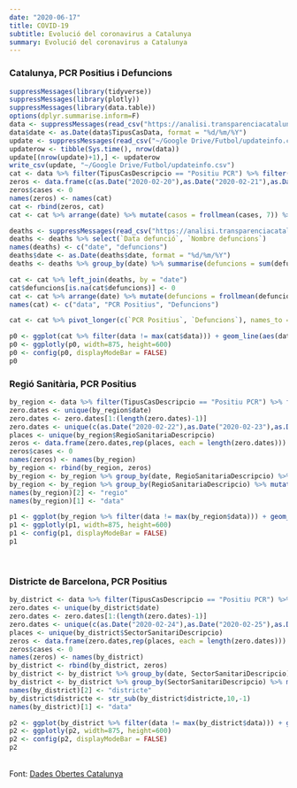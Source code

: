 ```yaml
---
date: "2020-06-17"
title: COVID-19
subtitle: Evolució del coronavirus a Catalunya
summary: Evolució del coronavirus a Catalunya
---
```

### Catalunya, PCR Positius i Defuncions
```r
suppressMessages(library(tidyverse))
suppressMessages(library(plotly))
suppressMessages(library(data.table))
options(dplyr.summarise.inform=F)
data <- suppressMessages(read_csv("https://analisi.transparenciacatalunya.cat/api/views/xuwf-dxjd/rows.csv", col_types = cols()))
data$date <- as.Date(data$TipusCasData, format = "%d/%m/%Y")
update <- suppressMessages(read_csv("~/Google Drive/Futbol/updateinfo.csv"))
updaterow <- tibble(Sys.time(), nrow(data))
update[(nrow(update)+1),] <- updaterow
write_csv(update, "~/Google Drive/Futbol/updateinfo.csv")
cat <- data %>% filter(TipusCasDescripcio == "Positiu PCR") %>% filter(!RegioSanitariaDescripcio == "No classificat") %>% group_by(date) %>% summarise(cases = sum(NumCasos)) 
zeros <- data.frame(c(as.Date("2020-02-20"),as.Date("2020-02-21"),as.Date("2020-02-22"),as.Date("2020-02-23"),as.Date("2020-02-24"),as.Date("2020-02-25"),as.Date("2020-02-26"),as.Date("2020-02-27"),as.Date("2020-03-01"),as.Date("2020-03-03")))
zeros$cases <- 0
names(zeros) <- names(cat)
cat <- rbind(zeros, cat)
cat <- cat %>% arrange(date) %>% mutate(casos = frollmean(cases, 7)) %>% arrange(desc(date))

deaths <- suppressMessages(read_csv("https://analisi.transparenciacatalunya.cat/api/views/uqk7-bf9s/rows.csv", col_types = cols()))
deaths <- deaths %>% select(`Data defunció`, `Nombre defuncions`)
names(deaths) <- c("date", "defuncions")
deaths$date <- as.Date(deaths$date, format = "%d/%m/%Y")
deaths <- deaths %>% group_by(date) %>% summarise(defuncions = sum(defuncions))

cat <- cat %>% left_join(deaths, by = "date")
cat$defuncions[is.na(cat$defuncions)] <- 0
cat <- cat %>% arrange(date) %>% mutate(defuncions = frollmean(defuncions, 7)) %>% filter(date>as.Date("2020-02-25")) %>% select(-cases) %>% arrange(desc(date))
names(cat) <- c("data", "PCR Positius", "Defuncions")

cat <- cat %>% pivot_longer(c(`PCR Positius`, `Defuncions`), names_to = "tipo", values_to = "mitjana")

p0 <- ggplot(cat %>% filter(data != max(cat$data))) + geom_line(aes(data, mitjana, color = tipo)) + theme_minimal() + geom_vline(aes(xintercept=as.numeric(as.Date("2020-05-04"))), linetype='dashed', color='lightgrey') + geom_vline(aes(xintercept=as.numeric(as.Date("2020-06-19"))), linetype='dashed', color='lightgrey') + labs(x = "", y = "Mitjana a 7 dies", color ="")
p0 <- ggplotly(p0, width=875, height=600)
p0 <- config(p0, displayModeBar = FALSE)
p0
```

### Regió Sanitària, PCR Positius
```r
by_region <- data %>% filter(TipusCasDescripcio == "Positiu PCR") %>% filter(!RegioSanitariaDescripcio == "No classificat") %>% group_by(date, RegioSanitariaDescripcio) %>% summarise(cases = sum(NumCasos)) 
zero.dates <- unique(by_region$date)
zero.dates <- zero.dates[1:(length(zero.dates)-1)]
zero.dates <- unique(c(as.Date("2020-02-22"),as.Date("2020-02-23"),as.Date("2020-02-24"),as.Date("2020-02-25"),as.Date("2020-02-26"),as.Date("2020-02-27"),as.Date("2020-02-28"),as.Date("2020-03-01"),as.Date("2020-03-02"),as.Date("2020-03-03"),as.Date("2020-03-04"), zero.dates))
places <- unique(by_region$RegioSanitariaDescripcio)
zeros <- data.frame(zero.dates,rep(places, each = length(zero.dates)))
zeros$cases <- 0
names(zeros) <- names(by_region)
by_region <- rbind(by_region, zeros)
by_region <- by_region %>% group_by(date, RegioSanitariaDescripcio) %>% summarise(cases = sum(cases)) %>% arrange(date)
by_region <- by_region %>% group_by(RegioSanitariaDescripcio) %>% mutate(casos = frollmean(cases, 7)) %>% arrange(desc(date))
names(by_region)[2] <- "regio"
names(by_region)[1] <- "data"

p1 <- ggplot(by_region %>% filter(data != max(by_region$data))) + geom_line(aes(data, casos, color = regio)) + theme_minimal() + geom_vline(aes(xintercept=as.numeric(as.Date("2020-05-04"))), linetype='dashed', color='lightgrey') + geom_vline(aes(xintercept=as.numeric(as.Date("2020-06-19"))), linetype='dashed', color='lightgrey') + labs(x = "", y = "Mitjana de positius PCR a 7 dies", color = "")
p1 <- ggplotly(p1, width=875, height=600)
p1 <- config(p1, displayModeBar = FALSE)
p1
```
<br>

### Districte de Barcelona, PCR Positius
```r
by_district <- data %>% filter(TipusCasDescripcio == "Positiu PCR") %>% filter(str_detect(SectorSanitariDescripcio, 'Barcelona')) %>% group_by(date, SectorSanitariDescripcio) %>% summarise(cases = sum(NumCasos)) 
zero.dates <- unique(by_district$date)
zero.dates <- zero.dates[1:(length(zero.dates)-1)]
zero.dates <- unique(c(as.Date("2020-02-24"),as.Date("2020-02-25"),as.Date("2020-02-26"),as.Date("2020-02-27"),as.Date("2020-02-28"),as.Date("2020-03-01"),as.Date("2020-03-02"),as.Date("2020-03-03"),as.Date("2020-03-04"),as.Date("2020-03-06"),as.Date("2020-03-08"), zero.dates))
places <- unique(by_district$SectorSanitariDescripcio)
zeros <- data.frame(zero.dates,rep(places, each = length(zero.dates)))
zeros$cases <- 0
names(zeros) <- names(by_district)
by_district <- rbind(by_district, zeros)
by_district <- by_district %>% group_by(date, SectorSanitariDescripcio) %>% summarise(cases = sum(cases)) %>% arrange(date)
by_district <- by_district %>% group_by(SectorSanitariDescripcio) %>% mutate(casos = frollmean(cases, 7)) %>% arrange(desc(date))
names(by_district)[2] <- "districte"
by_district$districte <- str_sub(by_district$districte,10,-1)
names(by_district)[1] <- "data"

p2 <- ggplot(by_district %>% filter(data != max(by_district$data))) + geom_line(aes(data, casos, color = districte)) + theme_minimal() + geom_vline(aes(xintercept=as.numeric(as.Date("2020-05-04"))), linetype='dashed', color='lightgrey') + geom_vline(aes(xintercept=as.numeric(as.Date("2020-06-19"))), linetype='dashed', color='lightgrey') + labs(x = "", y = "Mitjana de positius PCR a 7 dies", color = "")
p2 <- ggplotly(p2, width=875, height=600)
p2 <- config(p2, displayModeBar = FALSE)
p2
```
<br>
Font: [Dades Obertes Catalunya](https://analisi.transparenciacatalunya.cat/Salut/Registre-de-casos-de-COVID-19-realitzats-a-Catalun/xuwf-dxjd)